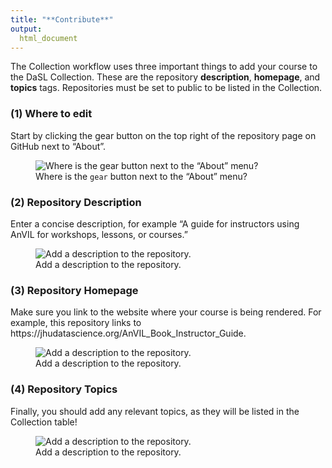 ```yaml
---
title: "**Contribute**"
output:
  html_document
---
```


The Collection workflow uses three important things to add your course to the DaSL Collection. These are the repository **description**, **homepage**, and **topics** tags. Repositories must be set to public to be listed in the Collection.

### (1) Where to edit

Start by clicking the gear button on the top right of the repository page on GitHub next to "About".

![Where is the `gear` button next to the "About" menu?](https://raw.githubusercontent.com/jhudsl/AnVIL_Template/main/resources/screenshots/repo-about.png)

### (2) Repository Description

Enter a concise description, for example "A guide for instructors using AnVIL for workshops, lessons, or courses."

![Add a description to the repository.](https://raw.githubusercontent.com/jhudsl/AnVIL_Template/main/resources/screenshots/repo-description.png)

### (3) Repository Homepage

Make sure you link to the website where your course is being rendered. For example, this repository links to https://jhudatascience.org/AnVIL_Book_Instructor_Guide.

![Add a description to the repository.](https://raw.githubusercontent.com/jhudsl/AnVIL_Template/main/resources/screenshots/repo-homepage.png)

### (4) Repository Topics

Finally, you should add any relevant topics, as they will be listed in the Collection table!

![Add a description to the repository.](https://raw.githubusercontent.com/jhudsl/AnVIL_Template/main/resources/screenshots/repo-tags.png)
